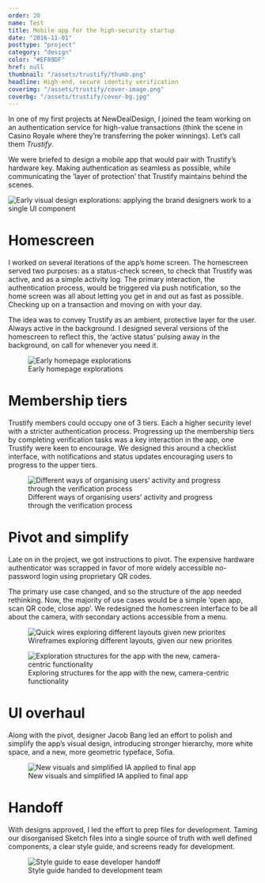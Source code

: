 ```yaml
---
order: 20
name: Test
title: Mobile app for the high-security startup
date: "2016-11-01"
posttype: "project"
category: "design"
color: "#EF89DF"
href: null
thumbnail: "/assets/trustify/thumb.png"
headline: High-end, secure identity verification
coverimg: "/assets/trustify/cover-image.png"
coverbg: "/assets/trustify/cover-bg.jpg"
---
```


In one of my first projects at NewDealDesign, I joined the team working on an authentication service for high-value transactions (think the scene in Casino Royale where they’re transferring the poker winnings). Let’s call them _Trustify_.

We were briefed to design a mobile app that would pair with Trustify’s hardware key. Making authentication as seamless as possible, while communicating the ‘layer of protection’ that Trustify maintains behind the scenes.

![Early visual design explorations: applying the brand designers work to a single UI component](/assets/trustify/trustify-casestudy-01.png)

# Homescreen

I worked on several iterations of the app’s home screen. The homescreen served two purposes: as a status-check screen, to check that Trustify was active, and as a simple activity log. The primary interaction, the authentication process, would be triggered via push notification, so the home screen was all about letting you get in and out as fast as possible. Checking up on a transaction and moving on with your day.

The idea was to convey Trustify as an ambient, protective layer for the user. Always active in the background. I designed several versions of the homescreen to reflect this, the ‘active status’ pulsing away in the background, on call for whenever you need it.

<figure>
  <img
    src="/assets/trustify/trustify-casestudy-02.png"
    title="Early homepage explorations"
  />
  <figcaption>Early homepage explorations</figcaption>
</figure>

# Membership tiers

Trustify members could occupy one of 3 tiers. Each a higher security level with a stricter authentication process. Progressing up the membership tiers by completing verification tasks was a key interaction in the app, one Trustify were keen to encourage. We designed this around a checklist interface, with notifications and status updates encouraging users to progress to the upper tiers.

<figure>
  <img
    src="/assets/trustify/trustify-casestudy-03.png"
    title="Different ways of organising users’ activity and progress through the verification process"
  />
  <figcaption>
    Different ways of organising users’ activity and progress through the
    verification process
  </figcaption>
</figure>

# Pivot and simplify

Late on in the project, we got instructions to pivot. The expensive hardware authenticator was scrapped in favor of more widely accessible no-password login using proprietary QR codes.

The primary use case changed, and so the structure of the app needed rethinking. Now, the majority of use cases would be a simple ‘open app, scan QR code, close app’. We redesigned the homescreen interface to be all about the camera, with secondary actions accessible from a menu.

<figure>
  <img
    src="/assets/trustify/trustify-casestudy-04.png"
    title="Quick wires exploring different layouts given new priorites"
  />
  <figcaption>
    Wireframes exploring different layouts, given our new priorites
  </figcaption>
</figure>

<figure>
  <img
    src="/assets/trustify/trustify-casestudy-05.png"
    title="Exploration structures for the app with the new, camera-centric functionality"
  />
  <figcaption>
    Exploring structures for the app with the new, camera-centric functionality
  </figcaption>
</figure>

# UI overhaul

Along with the pivot, designer Jacob Bang led an effort to polish and simplify the app’s visual design, introducing stronger hierarchy, more white space, and a new, more geometric typeface, Sofia.

<figure>
  <img
    src="/assets/trustify/trustify-casestudy-06.png"
    title="New visuals and simplified IA applied to final app"
  />
  <figcaption>New visuals and simplified IA applied to final app</figcaption>
</figure>

# Handoff

With designs approved, I led the effort to prep files for development. Taming our disorganised Sketch files into a single source of truth with well defined components, a clear style guide, and screens ready for development.

<figure>
  <img
    src="/assets/trustify/trustify-style-guide.png"
    title="Style guide to ease developer handoff"
  />
  <figcaption>Style guide handed to development team</figcaption>
</figure>
